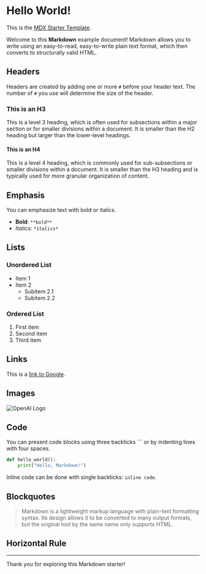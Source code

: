 # Hello World!

This is the [MDX Starter Template](https://github.com/brijr/mdx-starter).

Welcome to this **Markdown** example document! Markdown allows you to write using an easy-to-read, easy-to-write plain text format, which then converts to structurally valid HTML.

## Headers

Headers are created by adding one or more `#` before your header text. The number of `#` you use will determine the size of the header.

### This is an H3

This is a level 3 heading, which is often used for subsections within a major section or for smaller divisions within a document. It is smaller than the H2 heading but larger than the lower-level headings.

#### This is an H4

This is a level 4 heading, which is commonly used for sub-subsections or smaller divisions within a document. It is smaller than the H3 heading and is typically used for more granular organization of content.

## Emphasis

You can emphasize text with bold or italics.

- **Bold**: `**bold**`
- _Italics_: `*italics*`

## Lists

### Unordered List

- Item 1
- Item 2
  - Subitem 2.1
  - Subitem 2.2

### Ordered List

1. First item
2. Second item
3. Third item

## Links

This is a [link to Google](https://www.google.com).

## Images

![OpenAI Logo](https://openai.com/favicon.ico "OpenAI's Logo")

## Code

You can present code blocks using three backticks ``` or by indenting lines with four spaces.

```python
def hello_world():
    print("Hello, Markdown!")
```

Inline code can be done with single backticks: `inline code`.

## Blockquotes

> Markdown is a lightweight markup language with plain-text formatting syntax. Its design allows it to be converted to many output formats, but the original tool by the same name only supports HTML.

## Horizontal Rule

---

Thank you for exploring this Markdown starter!
